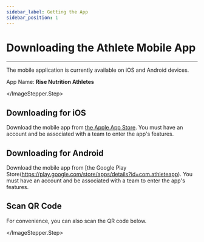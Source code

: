 ```yaml
---
sidebar_label: Getting the App
sidebar_position: 1
---
```



# Downloading the Athlete Mobile App

---

The mobile application is currently available on iOS and Android devices. 

App Name: **Rise Nutrition Athletes**

<ImageStepper>
  <ImageStepper.Step
    title="App Icon"
    imgSrc="/img/docs/mobile/getting-app/icon.jpg"
    imgCaption="Look for the Rise Nutrition logo"
  >

  </ImageStepper.Step>
</ImageStepper>

## Downloading for iOS

Download the mobile app from [the Apple App Store](https://apps.apple.com/us/app/rise-nutrition-athletes/id1586753485).
You must have an account and be associated with a team to enter the app's features.


## Downloading for Android

Download the mobile app from [the Google Play Store(https://play.google.com/store/apps/details?id=com.athleteapp).
You must have an account and be associated with a team to enter the app's features.

## Scan QR Code

For convenience, you can also scan the QR code below. 

<ImageStepper>
  <ImageStepper.Step
    title="QR Code"
    imgSrc="/img/docs/mobile/getting-app/QR.jpg"
  >

  </ImageStepper.Step>
</ImageStepper>





[contact]: /docs#feedback--assistance
[testflight]: https://apps.apple.com/us/app/testflight/id899247664
